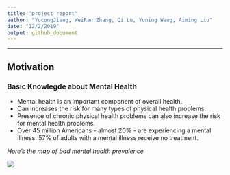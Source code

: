 ```yaml
---
title: "project report"
author: "YucongJiang, WeiRan Zhang, Qi Lu, Yuning Wang, Aiming Liu"
date: "12/2/2019"
output: github_document
---
```


***

## Motivation

### Basic Knowlegde about Mental Health

 - Mental health is an important component of overall health.
 - Can increases the risk for many types of physical health problems.
 - Presence of chronic physical health problems can also increase the risk for mental health problems.
 - Over 45 million Americans - almost 20% - are experiencing a mental illness. 57% of adults with a mental illness receive no treatment.
 
*Here's the map of bad mental health prevalence*

![](map.png)
 
## 


